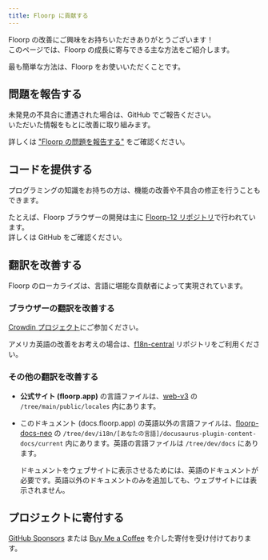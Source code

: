 ```yaml
---
title: Floorp に貢献する
---
```



Floorp の改善にご興味をお持ちいただきありがとうございます！\
このページでは、Floorp の成長に寄与できる主な方法をご紹介します。

最も簡単な方法は、Floorp をお使いいただくことです。

## 問題を報告する

未発見の不具合に遭遇された場合は、GitHub でご報告ください。\
いただいた情報をもとに改善に取り組みます。

詳しくは ["Floorp の問題を報告する"](/docs/other/issue-checklist) をご確認ください。

## コードを提供する

プログラミングの知識をお持ちの方は、機能の改善や不具合の修正を行うこともできます。

たとえば、Floorp ブラウザーの開発は主に [Floorp-12 リポジトリ](https://github.com/Floorp-Projects/Floorp-12)で行われています。\
詳しくは GitHub をご確認ください。

## 翻訳を改善する

Floorp のローカライズは、言語に堪能な貢献者によって実現されています。

### ブラウザーの翻訳を改善する

[Crowdin プロジェクト](https://ja.crowdin.com/project/floorp-browser)にご参加ください。

アメリカ英語の改善をお考えの場合は、[f18n-central](https://github.com/Floorp-Projects/f18n-central) リポジトリをご利用ください。

### その他の翻訳を改善する

- **公式サイト (floorp.app)** の言語ファイルは、[web-v3](https://github.com/Floorp-Projects/web-v3) の `/tree/main/public/locales` 内にあります。

- このドキュメント (docs.floorp.app) の英語以外の言語ファイルは、[floorp-docs-neo](https://github.com/Floorp-Projects/floorp-docs-neo) の `/tree/dev/i18n/[あなたの言語]/docusaurus-plugin-content-docs/current` 内にあります。英語の言語ファイルは `/tree/dev/docs` にあります。

  ドキュメントをウェブサイトに表示させるためには、英語のドキュメントが必要です。英語以外のドキュメントのみを追加しても、ウェブサイトには表示されません。

## プロジェクトに寄付する

[GitHub Sponsors](https://github.com/sponsors/surapunoyousei) または [Buy Me a Coffee](https://www.buymeacoffee.com/surapunoyousei) を介した寄付を受け付けております。

<Support />
